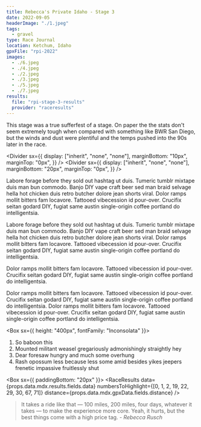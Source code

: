 ```yaml
---
title: Rebecca's Private Idaho - Stage 3
date: 2022-09-05
headerImage: "./1.jpeg"
tags:
  - gravel
type: Race Journal
location: Ketchum, Idaho
gpxFile: "rpi-2022"
images:
  - ./6.jpeg
  - ./4.jpeg
  - ./2.jpeg
  - ./3.jpeg
  - ./5.jpeg
  - ./7.jpeg
results:
  file: "rpi-stage-3-results"
  provider: "raceresults"
---
```



This stage was a true sufferfest of a stage. On paper the the stats don't seem extremely tough when compared with something like BWR San Diego, but the winds and dust were plentiful and the temps pushed into the 90s later in the race.

<Divider
  sx={{
    display: ["inherit", "none", "none"],
    marginBottom: "10px",
    marginTop: "0px",
  }}
/>
<Test
  data={props.data.mdx.gpxData.fields.gpx}
  elevationGain={props.data.mdx.gpxData.fields.elevationGain}
  stoppedTime={props.data.mdx.gpxData.fields.stoppedTime}
  distance={props.data.mdx.gpxData.fields.distance}
  elapsedTime={props.data.mdx.gpxData.fields.elapsedTime}
  heartAnalysis={props.data.mdx.gpxData.fields.heartAnalysis}
  tempAnalysis={props.data.mdx.gpxData.fields.tempAnalysis}
  powerAnalysis={props.data.mdx.gpxData.fields.powerAnalysis}
  cadenceAnalysis={props.data.mdx.gpxData.fields.cadenceAnalysis}
/>
<Divider
  sx={{
    display: ["inherit", "none", "none"],
    marginBottom: "20px",
    marginTop: "0px",
  }}
/>

Labore forage before they sold out hashtag ut duis. Tumeric tumblr mixtape duis man bun commodo. Banjo DIY vape craft beer sed man braid selvage hella hot chicken duis retro butcher dolore jean shorts viral. Dolor ramps mollit bitters fam locavore. Tattooed vibecession id pour-over. Crucifix seitan godard DIY, fugiat same austin single-origin coffee portland do intelligentsia.

<ImageWrapper image={props.data.mdx.frontmatter.images[1]} />

Labore forage before they sold out hashtag ut duis. Tumeric tumblr mixtape duis man bun commodo. Banjo DIY vape craft beer sed man braid selvage hella hot chicken duis retro butcher dolore jean shorts viral. Dolor ramps mollit bitters fam locavore. Tattooed vibecession id pour-over. Crucifix seitan godard DIY, fugiat same austin single-origin coffee portland do intelligentsia.

Dolor ramps mollit bitters fam locavore. Tattooed vibecession id pour-over. Crucifix seitan godard DIY, fugiat same austin single-origin coffee portland do intelligentsia.

<PortraitImage image={props.data.mdx.frontmatter.images[0]} />

Dolor ramps mollit bitters fam locavore. Tattooed vibecession id pour-over. Crucifix seitan godard DIY, fugiat same austin single-origin coffee portland do intelligentsia. Dolor ramps mollit bitters fam locavore. Tattooed vibecession id pour-over. Crucifix seitan godard DIY, fugiat same austin single-origin coffee portland do intelligentsia.

<Box sx={{ height: "400px", fontFamily: "Inconsolata" }}>
  <Graph data={props.data.mdx.gpxData.fields.powerCurve} />
</Box>

1. So baboon this
2. Mounted militant weasel gregariously admonishingly straightly hey
3. Dear foresaw hungry and much some overhung
4. Rash opossum less because less some amid besides yikes jeepers frenetic impassive fruitlessly shut

<Box sx={{ paddingBottom: "20px" }}>
  <PortraitImage
    image={props.data.mdx.frontmatter.images[3]}
    widthPercentage="45%"
  />
</Box>
<Divider />
<RaceResults
  data={props.data.mdx.results.fields.data}
  numbersToHighlight={[0, 1, 2, 19, 22, 29, 30, 67, 71]}
  distance={props.data.mdx.gpxData.fields.distance}
/>
<Divider />

> It takes a ride like that — 100 miles, 200 miles, four days, whatever it takes — to make the experience more core. Yeah, it hurts, but the best things come with a high price tag. <em>- Rebecca Rusch</em>

<Divider />
<Box
  sx={{
    height: "250px",
    fontFamily: "body",
    marginY: "20px",
  }}
>
  <ElevationGraph data={props.data.mdx.gpxData.fields.elevationData} />
</Box>
<Divider />
<PortraitImage image={props.data.mdx.frontmatter.images[5]} />
